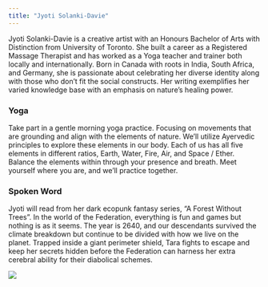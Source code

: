 ```yaml
---
title: "Jyoti Solanki-Davie"
---
```


Jyoti Solanki-Davie is a creative artist with an Honours Bachelor of Arts with Distinction from University of Toronto. She built a career as a Registered Massage Therapist and has worked as a Yoga teacher and trainer both locally and internationally. Born in Canada with roots in India, South Africa, and Germany, she is passionate about celebrating her diverse identity along with those who don't fit the social constructs. Her writing exemplifies her varied knowledge base with an emphasis on nature's healing power.

### Yoga

Take part in a gentle morning yoga practice. Focusing on movements that are grounding and align with the elements of nature. We'll utilize Ayervedic principles to explore these elements in our body. Each of us has all five elements in different ratios, Earth, Water, Fire, Air, and Space / Ether. Balance the elements within through your presence and breath. Meet yourself where you are, and we'll practice together.

### Spoken Word

Jyoti will read from her dark ecopunk fantasy series, "A Forest Without Trees". In the world of the Federation, everything is fun and games but nothing is as it seems. The year is 2640, and our descendants survived the climate breakdown but continue to be divided with how we live on the planet. Trapped inside a giant perimeter shield, Tara fights to escape and keep her secrets hidden before the Federation can harness her extra cerebral ability for their diabolical schemes.

![](images/jyoti solanki-davie.jpg)
